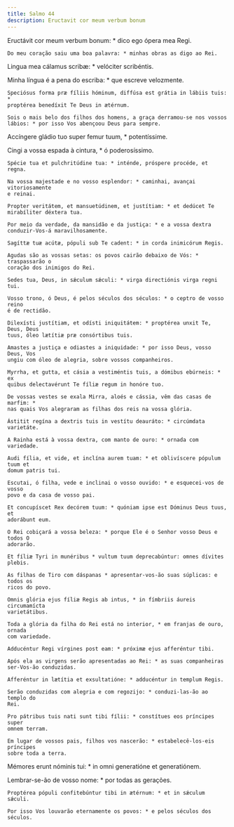 ```yaml
---
title: Salmo 44
description: Eructavit cor meum verbum bonum
---
```


<div class="side-by-side not-content">

Eructávit cor meum verbum bonum: * dico ego ópera mea Regi.

    Do meu coração saiu uma boa palavra: * minhas obras as digo ao Rei.

Lingua mea cálamus scribæ: * velóciter scribéntis.

Minha língua é a pena do escriba: * que escreve velozmente.

    Speciósus forma præ fíliis hóminum, diffúsa est grátia in lábiis tuis: *
    proptérea benedíxit Te Deus in ætérnum.

    Sois o mais belo dos filhos dos homens, a graça derramou-se nos vossos
    lábios: * por isso Vos abençoou Deus para sempre.

Accíngere gládio tuo super femur tuum, * potentíssime.

Cingi a vossa espada à cintura, * ó poderosíssimo.

    Spécie tua et pulchritúdine tua: * inténde, próspere procéde, et regna.

    Na vossa majestade e no vosso esplendor: * caminhai, avançai vitoriosamente
    e reinai.

    Propter veritátem, et mansuetúdinem, et justítiam: * et dedúcet Te
    mirabíliter déxtera tua.

    Por meio da verdade, da mansidão e da justiça: * e a vossa dextra
    conduzir-Vos-á maravilhosamente.

    Sagíttæ tuæ acútæ, pópuli sub Te cadent: * in corda inimicórum Regis.

    Agudas são as vossas setas: os povos cairão debaixo de Vós: * traspassarão o
    coração dos inimigos do Rei.

    Sedes tua, Deus, in sǽculum sǽculi: * virga directiónis virga regni tui.

    Vosso trono, ó Deus, é pelos séculos dos séculos: * o ceptro de vosso reino
    é de rectidão.

    Dilexísti justítiam, et odísti iniquitátem: * proptérea unxit Te, Deus, Deus
    tuus, óleo lætítiæ præ consórtibus tuis.

    Amastes a justiça e odiastes a iniquidade: * por isso Deus, vosso Deus, Vos
    ungiu com óleo de alegria, sobre vossos companheiros.

    Myrrha, et gutta, et cásia a vestiméntis tuis, a dómibus ebúrneis: * ex
    quibus delectavérunt Te fíliæ regum in honóre tuo.

    De vossas vestes se exala Mirra, aloés e cássia, vêm das casas de marfim: *
    nas quais Vos alegraram as filhas dos reis na vossa glória.

    Ástitit regína a dextris tuis in vestítu deauráto: * circúmdata varietáte.

    A Rainha está à vossa dextra, com manto de ouro: * ornada com variedade.

    Audi fília, et vide, et inclína aurem tuam: * et oblivíscere pópulum tuum et
    domum patris tui.

    Escutai, ó filha, vede e inclinai o vosso ouvido: * e esquecei-vos de vosso
    povo e da casa de vosso pai.

    Et concupíscet Rex decórem tuum: * quóniam ipse est Dóminus Deus tuus, et
    adorábunt eum.

    O Rei cobiçará a vossa beleza: * porque Ele é o Senhor vosso Deus e todos O
    adorarão.

    Et fíliæ Tyri in munéribus * vultum tuum deprecabúntur: omnes dívites
    plebis.

    As filhas de Tiro com dáspanas * apresentar-vos-ão suas súplicas: e todos os
    ricos do povo.

    Omnis glória ejus fíliæ Regis ab intus, * in fímbriis áureis circumamícta
    varietátibus.

    Toda a glória da filha do Rei está no interior, * em franjas de ouro, ornada
    com variedade.

    Adducéntur Regi vírgines post eam: * próximæ ejus afferéntur tibi.

    Após ela as virgens serão apresentadas ao Rei: * as suas companheiras
    ser-Vos-ão conduzidas.

    Afferéntur in lætítia et exsultatióne: * adducéntur in templum Regis.

    Serão conduzidas com alegria e com regozijo: * conduzi-las-ão ao templo do
    Rei.

    Pro pátribus tuis nati sunt tibi fílii: * constítues eos príncipes super
    omnem terram.

    Em lugar de vossos pais, filhos vos nascerão: * estabelecê-los-eis príncipes
    sobre toda a terra.

Mémores erunt nóminis tui: * in omni generatióne et generatiónem.

Lembrar-se-ão de vosso nome: * por todas as gerações.

    Proptérea pópuli confitebúntur tibi in ætérnum: * et in sǽculum sǽculi.

    Por isso Vos louvarão eternamente os povos: * e pelos séculos dos séculos.

</div>
